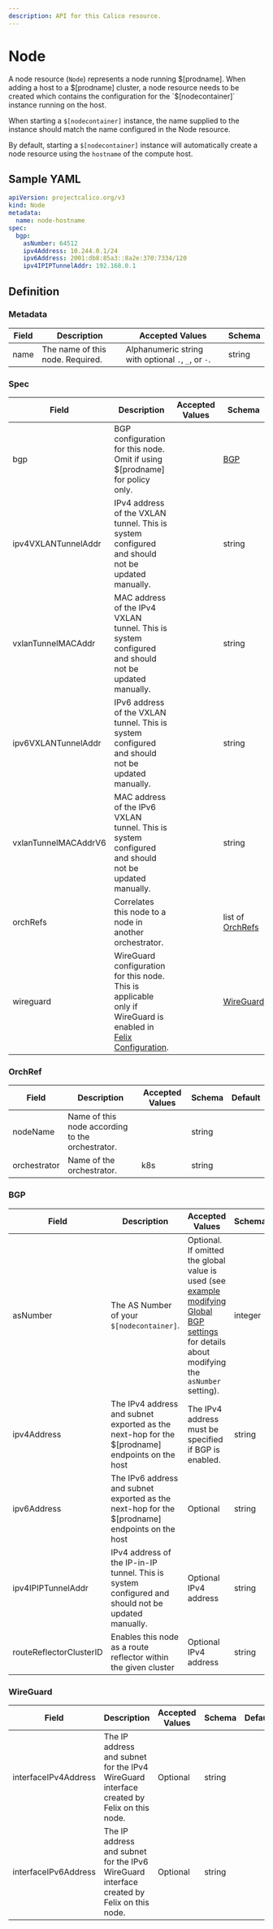 ```yaml
---
description: API for this Calico resource.
---
```


# Node

A node resource (`Node`) represents a node running $[prodname]. When adding a host
to a $[prodname] cluster, a node resource needs to be created which contains the
configuration for the `$[nodecontainer]` instance running on the host.

When starting a `$[nodecontainer]` instance, the name supplied to the instance should
match the name configured in the Node resource.

By default, starting a `$[nodecontainer]` instance will automatically create a node resource
using the `hostname` of the compute host.

## Sample YAML

```yaml
apiVersion: projectcalico.org/v3
kind: Node
metadata:
  name: node-hostname
spec:
  bgp:
    asNumber: 64512
    ipv4Address: 10.244.0.1/24
    ipv6Address: 2001:db8:85a3::8a2e:370:7334/120
    ipv4IPIPTunnelAddr: 192.168.0.1
```

## Definition

### Metadata

| Field | Description                      | Accepted Values                                     | Schema |
| ----- | -------------------------------- | --------------------------------------------------- | ------ |
| name  | The name of this node. Required. | Alphanumeric string with optional `.`, `_`, or `-`. | string |

### Spec

| Field                | Description                                                                                                                       | Accepted Values | Schema                       | Default |
| -------------------- | --------------------------------------------------------------------------------------------------------------------------------- | --------------- | ---------------------------- | ------- |
| bgp                  | BGP configuration for this node. Omit if using $[prodname] for policy only.                                                      |                 | [BGP](#bgp)                  |
| ipv4VXLANTunnelAddr  | IPv4 address of the VXLAN tunnel. This is system configured and should not be updated manually.                                   |                 | string                       |
| vxlanTunnelMACAddr   | MAC address of the IPv4 VXLAN tunnel. This is system configured and should not be updated manually.                               |                 | string                       |
| ipv6VXLANTunnelAddr  | IPv6 address of the VXLAN tunnel. This is system configured and should not be updated manually.                                   |                 | string                       |
| vxlanTunnelMACAddrV6 | MAC address of the IPv6 VXLAN tunnel. This is system configured and should not be updated manually.                               |                 | string                       |
| orchRefs             | Correlates this node to a node in another orchestrator.                                                                           |                 | list of [OrchRefs](#OrchRef) |
| wireguard            | WireGuard configuration for this node. This is applicable only if WireGuard is enabled in [Felix Configuration](felixconfig.mdx). |                 | [WireGuard](#wireguard)      |

### OrchRef

| Field        | Description                                      | Accepted Values | Schema | Default |
| ------------ | ------------------------------------------------ | --------------- | ------ | ------- |
| nodeName     | Name of this node according to the orchestrator. |                 | string |
| orchestrator | Name of the orchestrator.                        | k8s             | string |

### BGP

| Field                   | Description                                                                                        | Accepted Values                                                                                                                                                                       | Schema  | Default |
| ----------------------- | -------------------------------------------------------------------------------------------------- | ------------------------------------------------------------------------------------------------------------------------------------------------------------------------------------- | ------- | ------- |
| asNumber                | The AS Number of your `$[nodecontainer]`.                                                         | Optional. If omitted the global value is used (see [example modifying Global BGP settings](../../networking/configuring/bgp.mdx) for details about modifying the `asNumber` setting). | integer |
| ipv4Address             | The IPv4 address and subnet exported as the next-hop for the $[prodname] endpoints on the host    | The IPv4 address must be specified if BGP is enabled.                                                                                                                                 | string  |
| ipv6Address             | The IPv6 address and subnet exported as the next-hop for the $[prodname] endpoints on the host    | Optional                                                                                                                                                                              | string  |
| ipv4IPIPTunnelAddr      | IPv4 address of the IP-in-IP tunnel. This is system configured and should not be updated manually. | Optional IPv4 address                                                                                                                                                                 | string  |
| routeReflectorClusterID | Enables this node as a route reflector within the given cluster                                    | Optional IPv4 address                                                                                                                                                                 | string  |

### WireGuard

| Field                | Description                                                                               | Accepted Values | Schema | Default |
| -------------------- | ----------------------------------------------------------------------------------------- | --------------- | ------ | ------- |
| interfaceIPv4Address | The IP address and subnet for the IPv4 WireGuard interface created by Felix on this node. | Optional        | string |
| interfaceIPv6Address | The IP address and subnet for the IPv6 WireGuard interface created by Felix on this node. | Optional        | string |